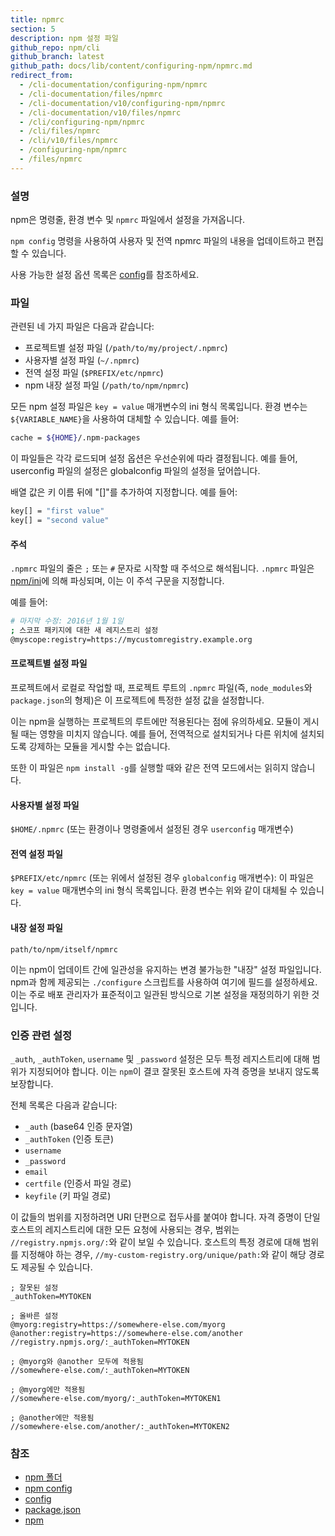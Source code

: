 ```yaml
---
title: npmrc
section: 5
description: npm 설정 파일
github_repo: npm/cli
github_branch: latest
github_path: docs/lib/content/configuring-npm/npmrc.md
redirect_from:
  - /cli-documentation/configuring-npm/npmrc
  - /cli-documentation/files/npmrc
  - /cli-documentation/v10/configuring-npm/npmrc
  - /cli-documentation/v10/files/npmrc
  - /cli/configuring-npm/npmrc
  - /cli/files/npmrc
  - /cli/v10/files/npmrc
  - /configuring-npm/npmrc
  - /files/npmrc
---
```


### 설명

npm은 명령줄, 환경 변수 및 `npmrc` 파일에서 설정을 가져옵니다.

`npm config` 명령을 사용하여 사용자 및 전역 npmrc 파일의 내용을 업데이트하고 편집할 수 있습니다.

사용 가능한 설정 옵션 목록은 [config](/cli/v10/using-npm/config)를 참조하세요.

### 파일

관련된 네 가지 파일은 다음과 같습니다:

- 프로젝트별 설정 파일 (`/path/to/my/project/.npmrc`)
- 사용자별 설정 파일 (`~/.npmrc`)
- 전역 설정 파일 (`$PREFIX/etc/npmrc`)
- npm 내장 설정 파일 (`/path/to/npm/npmrc`)

모든 npm 설정 파일은 `key = value` 매개변수의 ini 형식 목록입니다. 환경 변수는 `${VARIABLE_NAME}`을 사용하여 대체할 수 있습니다. 예를 들어:

```bash
cache = ${HOME}/.npm-packages
```

이 파일들은 각각 로드되며 설정 옵션은 우선순위에 따라 결정됩니다. 예를 들어, userconfig 파일의 설정은 globalconfig 파일의 설정을 덮어씁니다.

배열 값은 키 이름 뒤에 "[]"를 추가하여 지정합니다. 예를 들어:

```bash
key[] = "first value"
key[] = "second value"
```

#### 주석

`.npmrc` 파일의 줄은 `;` 또는 `#` 문자로 시작할 때 주석으로 해석됩니다. `.npmrc` 파일은 [npm/ini](https://github.com/npm/ini)에 의해 파싱되며, 이는 이 주석 구문을 지정합니다.

예를 들어:

```bash
# 마지막 수정: 2016년 1월 1일
; 스코프 패키지에 대한 새 레지스트리 설정
@myscope:registry=https://mycustomregistry.example.org
```

#### 프로젝트별 설정 파일

프로젝트에서 로컬로 작업할 때, 프로젝트 루트의 `.npmrc` 파일(즉, `node_modules`와 `package.json`의 형제)은 이 프로젝트에 특정한 설정 값을 설정합니다.

이는 npm을 실행하는 프로젝트의 루트에만 적용된다는 점에 유의하세요. 모듈이 게시될 때는 영향을 미치지 않습니다. 예를 들어, 전역적으로 설치되거나 다른 위치에 설치되도록 강제하는 모듈을 게시할 수는 없습니다.

또한 이 파일은 `npm install -g`를 실행할 때와 같은 전역 모드에서는 읽히지 않습니다.

#### 사용자별 설정 파일

`$HOME/.npmrc` (또는 환경이나 명령줄에서 설정된 경우 `userconfig` 매개변수)

#### 전역 설정 파일

`$PREFIX/etc/npmrc` (또는 위에서 설정된 경우 `globalconfig` 매개변수): 이 파일은 `key = value` 매개변수의 ini 형식 목록입니다. 환경 변수는 위와 같이 대체될 수 있습니다.

#### 내장 설정 파일

`path/to/npm/itself/npmrc`

이는 npm이 업데이트 간에 일관성을 유지하는 변경 불가능한 "내장" 설정 파일입니다. npm과 함께 제공되는 `./configure` 스크립트를 사용하여 여기에 필드를 설정하세요. 이는 주로 배포 관리자가 표준적이고 일관된 방식으로 기본 설정을 재정의하기 위한 것입니다.

### 인증 관련 설정

`_auth`, `_authToken`, `username` 및 `_password` 설정은 모두 특정 레지스트리에 대해 범위가 지정되어야 합니다. 이는 `npm`이 결코 잘못된 호스트에 자격 증명을 보내지 않도록 보장합니다.

전체 목록은 다음과 같습니다:

- `_auth` (base64 인증 문자열)
- `_authToken` (인증 토큰)
- `username`
- `_password`
- `email`
- `certfile` (인증서 파일 경로)
- `keyfile` (키 파일 경로)

이 값들의 범위를 지정하려면 URI 단편으로 접두사를 붙여야 합니다. 자격 증명이 단일 호스트의 레지스트리에 대한 모든 요청에 사용되는 경우, 범위는 `//registry.npmjs.org/:`와 같이 보일 수 있습니다. 호스트의 특정 경로에 대해 범위를 지정해야 하는 경우, `//my-custom-registry.org/unique/path:`와 같이 해당 경로도 제공될 수 있습니다.

```
; 잘못된 설정
_authToken=MYTOKEN

; 올바른 설정
@myorg:registry=https://somewhere-else.com/myorg
@another:registry=https://somewhere-else.com/another
//registry.npmjs.org/:_authToken=MYTOKEN

; @myorg와 @another 모두에 적용됨
//somewhere-else.com/:_authToken=MYTOKEN

; @myorg에만 적용됨
//somewhere-else.com/myorg/:_authToken=MYTOKEN1

; @another에만 적용됨
//somewhere-else.com/another/:_authToken=MYTOKEN2
```

### 참조

- [npm 폴더](/cli/v10/configuring-npm/folders)
- [npm config](/cli/v10/commands/npm-config)
- [config](/cli/v10/using-npm/config)
- [package.json](/cli/v10/configuring-npm/package-json)
- [npm](/cli/v10/commands/npm)
